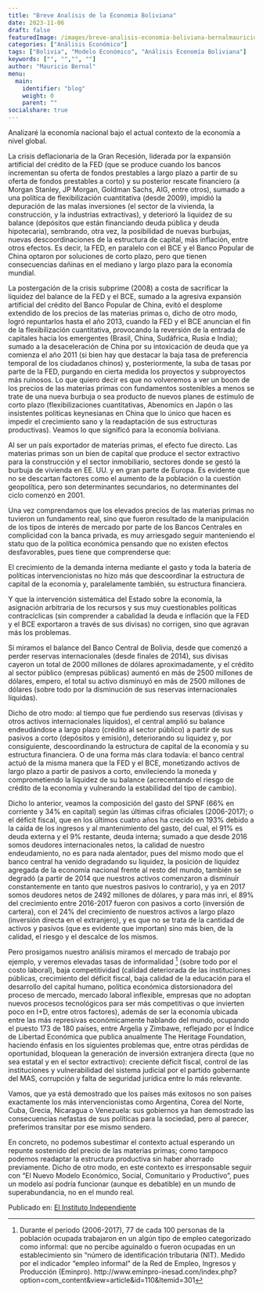 ```yaml
---
title: "Breve Analisis de la Economia Boliviana"
date: 2023-11-06
draft: false
featuredImage: /images/breve-analisis-economia-boliviana-bernalmauricio.jpg
categories: ["Análisis Económico"]
tags: ["Bolivia", "Modelo Económico", "Análisis Economía Boliviana"]
keywords: ["", "","", ""]
author: "Mauricio Bernal"
menu:
  main:
    identifier: "blog"
    weight: 0 
    parent: ""
socialshare: true
---
```


Analizaré la economía nacional bajo el actual contexto de la economía a nivel global.

La crisis deflacionaria de la Gran Recesión, liderada por la expansión artificial del crédito de la FED (que se produce cuando los bancos incrementan su oferta de fondos prestables a largo plazo a partir de su oferta de fondos prestables a corto) y su posterior rescate financiero (a Morgan Stanley, JP Morgan, Goldman Sachs, AIG, entre otros), sumado a una política de flexibilización cuantitativa (desde 2009), impidió la depuración de las malas inversiones (el sector de la vivienda, la construcción, y la industrias extractivas), y deterioró la liquidez de su balance (depósitos que están financiando deuda pública y deuda hipotecaria), sembrando, otra vez, la posibilidad de nuevas burbujas, nuevas descoordinaciones de la estructura de capital, más inflación, entre otros efectos. Es decir, la FED, en paralelo con el BCE y el Banco Popular de China optaron por soluciones de corto plazo, pero que tienen consecuencias dañinas en el mediano y largo plazo para la economía mundial.

La postergación de la crisis subprime (2008) a costa de sacrificar la liquidez del balance de la FED y el BCE, sumado a la agresiva expansión artificial del crédito del Banco Popular de China, evitó el desplome extendido de los precios de las materias primas o, dicho de otro modo, logró repuntarlos hasta el año 2013, cuando la FED y el BCE anuncian el fin de la flexibilización cuantitativa, provocando la reversión de la entrada de capitales hacia los emergentes (Brasil, China, Sudáfrica, Rusia e India); sumado a la desaceleración de China por su intoxicación de deuda que ya comienza el año 2011 (si bien hay que destacar la baja tasa de preferencia temporal de los ciudadanos chinos) y, posteriormente, la suba de tasas por parte de la FED, purgando en cierta medida los proyectos y subproyectos más ruinosos. Lo que quiero decir es que no volveremos a ver un boom de los precios de las materias primas con fundamentos sostenibles a menos se trate de una nueva burbuja o sea producto de nuevos planes de estímulo de corto plazo (flexibilizaciones cuantitativas, Abenomics en Japón o las insistentes políticas keynesianas en China que lo único que hacen es impedir el crecimiento sano y la readaptación de sus estructuras productivas). Veamos lo que significó para la economía boliviana.

Al ser un país exportador de materias primas, el efecto fue directo. Las materias primas son un bien de capital que produce el sector extractivo para la construcción y el sector inmobiliario, sectores donde se gestó la burbuja de vivienda en EE. UU. y en gran parte de Europa. Es evidente que no se descartan factores como el aumento de la población o la cuestión geopolítica, pero son determinantes secundarios, no determinantes del ciclo comenzó en 2001.

Una vez comprendamos que los elevados precios de las materias primas no tuvieron un fundamento real, sino que fueron resultado de la manipulación de los tipos de interés de mercado por parte de los Bancos Centrales en complicidad con la banca privada, es muy arriesgado seguir manteniendo el statu quo de la política económica pensando que no existen efectos desfavorables, pues tiene que comprenderse que:

El crecimiento de la demanda interna mediante el gasto y toda la batería de políticas intervencionistas no hizo más que descoordinar la estructura de capital de la economía y, paralelamente también, su estructura financiera.

Y que la intervención sistemática del Estado sobre la economía, la asignación arbitraria de los recursos y sus muy cuestionables políticas contracíclicas (sin comprender a cabalidad la deuda e inflación que la FED y el BCE exportaron a través de sus divisas) no corrigen, sino que agravan más los problemas.

Si miramos el balance del Banco Central de Bolivia, desde que comenzó a perder reservas internacionales (desde finales de 2014), sus divisas cayeron un total de 2000 millones de dólares aproximadamente, y el crédito al sector público (empresas públicas) aumentó en más de 2500 millones de dólares, empero, el total su activo disminuyó en más de 2500 millones de dólares (sobre todo por la disminución de sus reservas internacionales líquidas).

Dicho de otro modo: al tiempo que fue perdiendo sus reservas (divisas y otros activos internacionales líquidos), el central amplió su balance endeudándose a largo plazo (crédito al sector público) a partir de sus pasivos a corto (depósitos y emisión), deteriorando su liquidez y, por consiguiente, descoordinando la estructura de capital de la economía y su estructura financiera. O de una forma más clara todavía: el banco central actuó de la misma manera que la FED y el BCE, monetizando activos de largo plazo a partir de pasivos a corto, envileciendo la moneda y comprometiendo la liquidez de su balance (acrecentando el riesgo de crédito de la economía y vulnerando la estabilidad del tipo de cambio).

Dicho lo anterior, veamos la composición del gasto del SPNF (66% en corriente y 34% en capital) según las últimas cifras oficiales (2006-2017); o el déficit fiscal, que en los últimos cuatro años ha crecido en 193% debido a la caída de los ingresos y al mantenimiento del gasto, del cual, el 91% es deuda externa y el 9% restante, deuda interna; sumado a que desde 2016 somos deudores internacionales netos, la calidad de nuestro endeudamiento, no es para nada alentador, pues del mismo modo que el banco central ha venido degradando su liquidez, la posición de liquidez agregada de la economía nacional frente al resto del mundo, también se degradó (a partir de 2014 que nuestros activos comenzaron a disminuir constantemente en tanto que nuestros pasivos lo contrario), y ya en 2017 somos deudores netos de 2492 millones de dólares, y para más inri, el 89% del crecimiento entre 2016-2017 fueron con pasivos a corto (inversión de cartera), con el 24% del crecimiento de nuestros activos a largo plazo (inversión directa en el extranjero), y es que no se trata de la cantidad de activos y pasivos (que es evidente que importan) sino más bien, de la calidad, el riesgo y el descalce de los mismos.

Pero prosigamos nuestro análisis miramos el mercado de trabajo por ejemplo, y veremos elevadas tasas de informalidad [^1] (sobre todo por el costo laboral), baja competitividad (calidad deteriorada de las instituciones públicas, crecimiento del déficit fiscal, baja calidad de la educación para el desarrollo del capital humano, política económica distorsionadora del proceso de mercado, mercado laboral inflexible, empresas que no adoptan nuevos procesos tecnológicos para ser más competitivas o que invierten poco en I+D, entre otros factores), además de ser la economía ubicada entre las más represivas económicamente hablando del mundo, ocupando el puesto 173 de 180 países, entre Argelia y Zimbawe, reflejado por el Índice de Libertad Económica que publica anualmente The Heritage Foundation, haciendo énfasis en los siguientes problemas que, entre otras pérdidas de oportunidad, bloquean la generación de inversión extranjera directa (que no sea estatal y en el sector extractivo): creciente déficit fiscal, control de las instituciones y vulnerabilidad del sistema judicial por el partido gobernante del MAS, corrupción y falta de seguridad jurídica entre lo más relevante.

Vamos, que ya está demostrado que los países más exitosos no son países exactamente los más intervencionistas como Argentina, Corea del Norte, Cuba, Grecia, Nicaragua o Venezuela: sus gobiernos ya han demostrado las consecuencias nefastas de sus políticas para la sociedad, pero al parecer, preferimos transitar por ese mismo sendero.

En concreto, no podemos subestimar el contexto actual esperando un repunte sostenido del precio de las materias primas; como tampoco podemos readaptar la estructura productiva sin haber ahorrado previamente. Dicho de otro modo, en este contexto es irresponsable seguir con “El Nuevo Modelo Económico, Social, Comunitario y Productivo”, pues un modelo así podría funcionar (aunque es debatible) en un mundo de superabundancia, no en el mundo real.

Publicado en: [El Instituto Independiente](https://independent.typepad.com/elindependent/2018/10/breve-an%C3%A1lisis-de-la-situaci%C3%B3n-econ%C3%B3mica-de-bolivia.html)

[^1]: Durante el periodo (2006-2017), 77 de cada 100 personas de la población ocupada trabajaron en un algún tipo de empleo categorizado como informal: que no percibe aguinaldo o fueron ocupadas en un establecimiento sin “número de identificación tributaria (NIT). Medido por el indicador “empleo informal” de la Red de Empleo, Ingresos y Producción (Eminpro). http://www.eminpro-inesad.com/index.php?option=com_content&view=article&id=110&Itemid=301